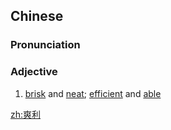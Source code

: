 ==Chinese==
{{zh-forms}}

===Pronunciation===
{{zh-pron
|m=shuǎnglì
|c=song2 lei6
|mn=qz:song-lī/xm,zz:sóng-lī
|cat=a
}}

===Adjective===
{{zh-adj}}

# [[brisk]] and [[neat]]; [[efficient]] and [[able]]

[[zh:爽利]]
